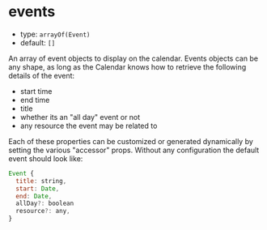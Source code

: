 
# events

- type: `arrayOf(Event)`
- default: `[]`

An array of event objects to display on the calendar. Events objects
can be any shape, as long as the Calendar knows how to retrieve the
following details of the event:

- start time
- end time
- title
- whether its an "all day" event or not
- any resource the event may be related to

Each of these properties can be customized or generated dynamically by
setting the various "accessor" props. Without any configuration the default
event should look like:

```js
Event {
  title: string,
  start: Date,
  end: Date,
  allDay?: boolean
  resource?: any,
}
```

<Story id="props--events" />
